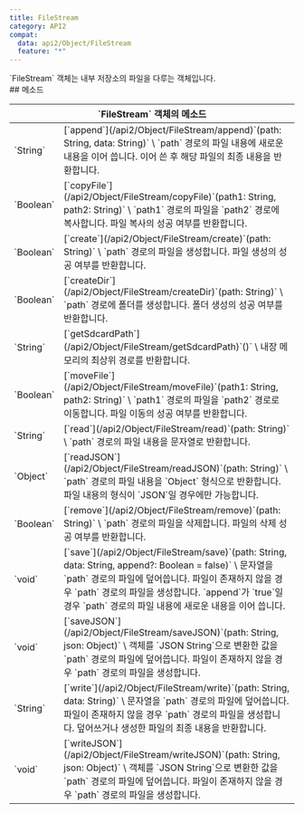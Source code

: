 ```yaml
---
title: FileStream
category: API2
compat:
  data: api2/Object/FileStream
  feature: "*"
---
```


<Section>
  `FileStream` 객체는 내부 저장소의 파일을 다루는 객체입니다.
</Section>
<Section>
  ## 메소드

  <Table>
    <Thead>
      <Tr>
        <Th colSpan="2">`FileStream` 객체의 메소드</Th>
      </Tr>
    </Thead>
    <Tbody>
      <Tr>
        <Td><span>`String`</span></Td>
        <Td>
          [`append`](/api2/Object/FileStream/append)`(path: String, data: String)` \
          `path` 경로의 파일 내용에 새로운 내용을 이어 씁니다. 이어 쓴 후 해당 파일의 최종 내용을 반환합니다.
        </Td>
      </Tr>
      <Tr>
        <Td><span>`Boolean`</span></Td>
        <Td>
          [`copyFile`](/api2/Object/FileStream/copyFile)`(path1: String, path2: String)` \
          `path1` 경로의 파일을 `path2` 경로에 복사합니다. 파일 복사의 성공 여부를 반환합니다.
        </Td>
      </Tr>
      <Tr>
        <Td><span>`Boolean`</span></Td>
        <Td>
          [`create`](/api2/Object/FileStream/create)`(path: String)` \
          `path` 경로의 파일을 생성합니다. 파일 생성의 성공 여부를 반환합니다.
        </Td>
      </Tr>
      <Tr>
        <Td><span>`Boolean`</span></Td>
        <Td>
          [`createDir`](/api2/Object/FileStream/createDir)`(path: String)` \
          `path` 경로에 폴더를 생성합니다. 폴더 생성의 성공 여부를 반환합니다.
        </Td>
      </Tr>
      <Tr>
        <Td><span>`String`</span></Td>
        <Td>
          [`getSdcardPath`](/api2/Object/FileStream/getSdcardPath)`()` \
          내장 메모리의 최상위 경로를 반환합니다.
        </Td>
      </Tr>
      <Tr>
        <Td><span>`Boolean`</span></Td>
        <Td>
          [`moveFile`](/api2/Object/FileStream/moveFile)`(path1: String, path2: String)` \
          `path1` 경로의 파일을 `path2` 경로로 이동합니다. 파일 이동의 성공 여부를 반환합니다.
        </Td>
      </Tr>
      <Tr>
        <Td><span>`String`</span></Td>
        <Td>
          [`read`](/api2/Object/FileStream/read)`(path: String)` \
          `path` 경로의 파일 내용을 문자열로 반환합니다.
        </Td>
      </Tr>
      <Tr>
        <Td><span>`Object`</span></Td>
        <Td>
          [`readJSON`](/api2/Object/FileStream/readJSON)`(path: String)` \
          `path` 경로의 파일 내용을 `Object` 형식으로 반환합니다. 파일 내용의 형식이 `JSON`일 경우에만 가능합니다.
        </Td>
      </Tr>
      <Tr>
        <Td><span>`Boolean`</span></Td>
        <Td>
          [`remove`](/api2/Object/FileStream/remove)`(path: String)` \
          `path` 경로의 파일을 삭제합니다. 파일의 삭제 성공 여부를 반환합니다.
        </Td>
      </Tr>
      <Tr>
        <Td><span>`void`</span></Td>
        <Td>
          [`save`](/api2/Object/FileStream/save)`(path: String, data: String, append?: Boolean = false)` \
          문자열을 `path` 경로의 파일에 덮어씁니다. 파일이 존재하지 않을 경우 `path` 경로의 파일을 생성합니다. `append`가 `true`일 경우 `path` 경로의 파일 내용에 새로운 내용을
          이어 씁니다.
        </Td>
      </Tr>
      <Tr>
        <Td><span>`void`</span></Td>
        <Td>
          [`saveJSON`](/api2/Object/FileStream/saveJSON)`(path: String, json: Object)` \
          객체를 `JSON String`으로 변환한 값을 `path` 경로의 파일에 덮어씁니다. 파일이 존재하지 않을 경우 `path` 경로의 파일을 생성합니다.
        </Td>
      </Tr>
      <Tr>
        <Td><span>`String`</span></Td>
        <Td>
          [`write`](/api2/Object/FileStream/write)`(path: String, data: String)` \
          문자열을 `path` 경로의 파일에 덮어씁니다. 파일이 존재하지 않을 경우 `path` 경로의 파일을 생성합니다. 덮어쓰거나 생성한 파일의 최종 내용을 반환합니다.
        </Td>
      </Tr>
      <Tr>
        <Td><span>`void`</span></Td>
        <Td>
          [`writeJSON`](/api2/Object/FileStream/writeJSON)`(path: String, json: Object)` \
          객체를 `JSON String`으로 변환한 값을 `path` 경로의 파일에 덮어씁니다. 파일이 존재하지 않을 경우 `path` 경로의 파일을 생성합니다.
        </Td>
      </Tr>
    </Tbody>
  </Table>
</Section>